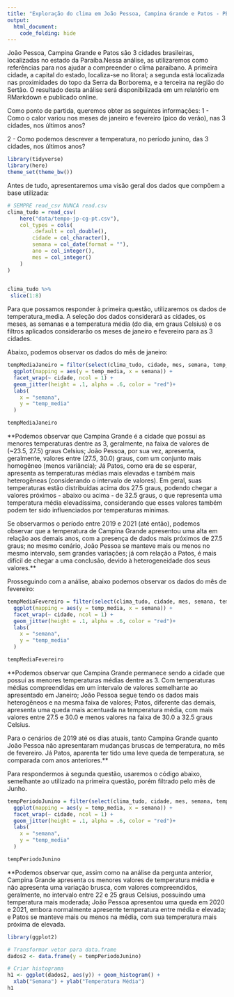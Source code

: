---
title: "Exploração do clima em João Pessoa, Campina Grande e Patos - PB"
output: 
  html_document:
    code_folding: hide
---
João Pessoa, Campina Grande e Patos são 3 cidades brasileiras, localizadas no estado da Paraíba.Nessa análise, as utilizaremos como referências para nos ajudar a compreender o clima paraibano. A primeira cidade, a capital do estado, localiza-se no litoral; a segunda está localizada nas proximidades do topo da Serra da Borborema, e a terceira na região do Sertão. O resultado desta análise será disponibilizada em um relatório em RMarkdown e publicado online.

Como ponto de partida, queremos obter as seguintes informações: 
1 - Como o calor variou nos meses de janeiro e fevereiro (pico do verão), nas 3 cidades, nos últimos anos?

2 - Como podemos descrever a temperatura, no período junino, das 3 cidades, nos últimos anos?

```{r warning=FALSE, message=FALSE}
library(tidyverse)
library(here)
theme_set(theme_bw())
```
Antes de tudo, apresentaremos uma visão geral dos dados que compõem a base utilizada:
```{r}
# SEMPRE read_csv NUNCA read.csv
clima_tudo = read_csv(
    here("data/tempo-jp-cg-pt.csv"),
    col_types = cols(
        .default = col_double(),
        cidade = col_character(),
        semana = col_date(format = ""),
        ano = col_integer(),
        mes = col_integer()
    )
)
  

clima_tudo %>% 
 slice(1:8)


```
Para que possamos responder à primeira questão, utilizaremos os dados de temperatura_media. A seleção dos dados considerará as cidades, os meses, as semanas e a temperatura média (do dia, em graus Celsius) e os filtros aplicados considerarão os meses de janeiro e fevereiro para as 3 cidades.

Abaixo, podemos observar os dados do mês de janeiro:
```{r}
  
tempMediaJaneiro = filter(select(clima_tudo, cidade, mes, semana, temp_media), mes == 1) %>% 
  ggplot(mapping = aes(y = temp_media, x = semana)) +
  facet_wrap(~ cidade, ncol = 1) +
  geom_jitter(height = .1, alpha = .6, color = "red")+
  labs(
    x = "semana",
    y = "temp_media"
  )

tempMediaJaneiro

```
**Podemos observar que Campina Grande é a cidade que possui as menores temperaturas dentre as 3, geralmente, na faixa de valores de (~23.5, 27.5) graus Celsius; João Pessoa, por sua vez, apresenta, geralmente, valores entre (27.5, 30.0) graus, com um conjunto mais homogêneo (menos variância); Já Patos, como era de se esperar, apresenta as temperaturas médias mais elevadas e também mais heterogêneas (considerando o intervalo de valores). Em geral, suas temperaturas estão distribuídas acima dos 27.5 graus, podendo chegar a valores próximos - abaixo ou acima - de 32.5 graus, o que representa uma temperatura média elevadíssima, considerando que esses valores também podem ter sido influenciados por temperaturas mínimas.

Se observarmos o período entre 2019 e 2021 (até então), podemos observar que a temperatura de Campina Grande apresentou uma alta em relação aos demais anos, com a presença de dados mais próximos de 27.5 graus; no mesmo cenário, João Pessoa se manteve mais ou menos no mesmo intervalo, sem grandes variações; já com relação a Patos, é mais difícil de chegar a uma conclusão, devido à heterogeneidade dos seus valores.**


Prosseguindo com a análise, abaixo podemos observar os dados do mês de fevereiro:
```{r}
  
tempMediaFevereiro = filter(select(clima_tudo, cidade, mes, semana, temp_media), mes == 2) %>% 
  ggplot(mapping = aes(y = temp_media, x = semana)) +
  facet_wrap(~ cidade, ncol = 1) +
  geom_jitter(height = .1, alpha = .6, color = "red")+
  labs(
    x = "semana",
    y = "temp_media"
  )

tempMediaFevereiro

```

**Podemos observar que Campina Grande permanece sendo a cidade que possui as menores temperaturas médias dentre as 3. Com temperaturas médias compreendidas em um intervalo de valores semelhante ao apresentado em Janeiro; João Pessoa segue tendo os dados mais heterogêneos e na mesma faixa de valores; Patos, diferente das demais, apresenta uma queda mais acentuada na temperatura média, com mais valores entre 27.5 e 30.0 e menos valores na faixa de 30.0 a 32.5 graus Celsius.

Para o cenários de 2019 até os dias atuais, tanto Campina Grande quanto João Pessoa não apresentaram mudanças bruscas de temperatura, no mês de fevereiro. Já Patos, aparenta ter tido uma leve queda de temperatura, se comparada com anos anteriores.**

Para respondermos à segunda questão, usaremos o código abaixo, semelhante ao utilizado na primeira questão, porém filtrado pelo mês de Junho.
```{r}
  
tempPeriodoJunino = filter(select(clima_tudo, cidade, mes, semana, temp_media), mes == 6) %>% 
  ggplot(mapping = aes(y = temp_media, x = semana)) +
  facet_wrap(~ cidade, ncol = 1) +
  geom_jitter(height = .1, alpha = .6, color = "red")+
  labs(
    x = "semana",
    y = "temp_media"
  )

tempPeriodoJunino

```
**Podemos observar que, assim como na análise da pergunta anterior, Campina Grande apresenta os menores valores de temperatura média e não apresenta uma variação brusca, com valores compreendidos, geralmente, no intervalo entre 22 e 25 graus Celsius, possuindo uma temperatura mais moderada; João Pessoa apresentou uma queda em 2020 e 2021, embora normalmente apresente temperatura entre média e elevada; e Patos se manteve mais ou menos na média, com sua temperatura mais próxima de elevada. 

```{r warning=FALSE, message=FALSE}
library(ggplot2)

# Transformar vetor para data.frame
dados2 <- data.frame(y = tempPeriodoJunino)

# Criar histograma
h1 <- ggplot(dados2, aes(y)) + geom_histogram() +
  xlab("Semana") + ylab("Temperatura Média")
h1
```


